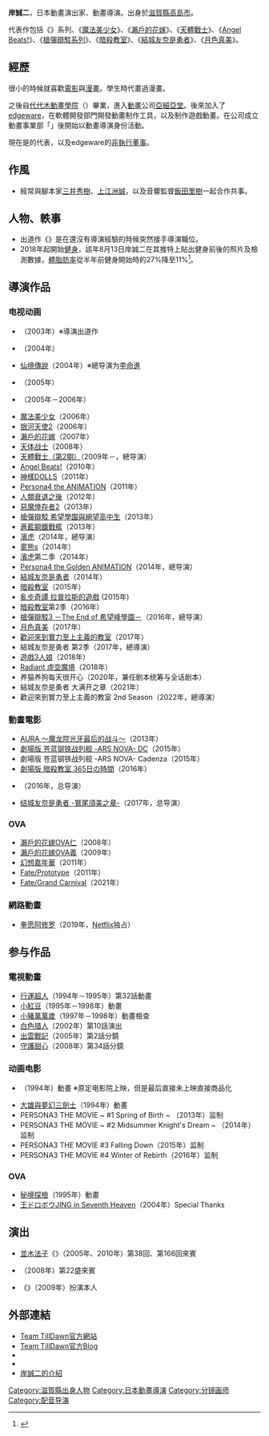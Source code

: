 {{noteTA|G1=Anime}}
{{Japanese|japanese=岸 誠二|kana=きし せいじ|romaji=Kishi Seiji}}

'''岸誠二'''，日本動畫演出家、動畫導演。出身於[[滋賀縣|滋賀縣]][[高島市|高島市]]。

代表作包括《{{lang|ja|超ぽじてぃぶ! ファイターズ}}》系列、《[[魔法美少女|魔法美少女]]》、《[[瀨戶的花嫁_(漫畫)|瀨戶的花嫁]]》、《[[天體戰士|天體戰士]]》、《[[Angel_Beats!|Angel Beats!]]》、《[[槍彈辯駁系列|槍彈辯駁系列]]》、《[[暗殺教室|暗殺教室]]》、《[[結城友奈是勇者|結城友奈是勇者]]》、《[[月色真美|月色真美]]》。

== 經歷 ==
很小的時候就喜歡[[電影|電影]]與[[漫畫|漫畫]]。學生時代畫過漫畫。

之後自[[代代木動畫學院|代代木動畫學院]]（{{lang|ja|代々木アニメーション学院}}）畢業，進入[[動畫|動畫]]公司[[亞細亞堂|亞細亞堂]]。後來加入了[[edgeware|edgeware]]，在軟體開發部門開發動畫制作工具，以及制作遊戲動畫。在公司成立動畫事業部「{{lang|ja|チームティルドーン}}」後開始以動畫導演身份活動。

現在是{{lang|ja|チームティルドーン}}的代表，以及edgeware的[[非執行董事|非執行董事]]。

== 作風 ==
* 經常與腳本家[[三井秀樹|三井秀樹]]、[[上江洲誠|上江洲誠]]，以及音響監督[[飯田里樹|飯田里樹]]一起合作共事。

== 人物、軼事 ==
* 出道作《{{lang|ja|かっぱまき}}》是在還沒有導演經驗的時候突然接手導演職位。
* 2018年起開始[[健身|健身]]，該年8月13日岸誠二在其推特上貼出健身前後的照片及檢測數據，[[體脂肪率|體脂肪率]]從半年前健身開始時的27%降至11%<ref>{{cite web|url=https://hkacger.com/archives/59134/ |title= 從油膩大叔進入肌肉男領域，動畫監督岸誠二健身鍛煉半年效果顯著 |publisher=ACGer |date=2018-08-13 |accessdate=2020-08-30}}</ref>。

== 導演作品 ==

=== 电视动画 ===
* {{lang|ja|かっぱまき}}（2003年）※導演出道作
* {{lang|ja|勇午〜交渉人〜「パキスタン編」}}（2004年）
* [[仙境傳說_(動畫)|仙境傳說]]（2004年）※總导演为[[李命進|李命進]]
* {{lang|ja|超ぽじてぃぶ! ファイターズ「燃えるぜ焼けるぜ!」シリーズ}}（2005年）
* {{lang|ja|超ぽじてぃぶ! ファイターズ「11魔人!」篇}}（2005年－2006年）
* [[魔法美少女|魔法美少女]]（2006年）
* [[银河天使2|银河天使2]]（2006年）
* [[瀨戶的花嫁_(漫畫)|瀨戶的花嫁]]（2007年）
* [[天体战士|天体战士]]（2008年）
* [[天体战士|天體戰士（第2期）]]（2009年－，總导演）
* [[Angel_Beats!|Angel Beats!]]（2010年）
* [[神樣DOLLS|神樣DOLLS]]（2011年）
* [[Persona_4|Persona4 the ANIMATION]]（2011年）
* [[人類衰退之後|人類衰退之後]]（2012年）
* [[惡魔倖存者2|惡魔倖存者2]]（2013年）
* [[槍彈辯駁_希望學園與絕望高中生|槍彈辯駁 希望學園與絕望高中生]]（2013年）
* [[蒼藍鋼鐵戰艦|蒼藍鋼鐵戰艦]]（2013年）
* [[濱虎|濱虎]]（2014年，總导演）
* [[蒼藍鋼鐵戰艦|雾熊s]]（2014年）
* [[濱虎|濱虎]]第二季（2014年）
* [[女神異聞錄4|Persona4 the Golden ANIMATION]]（2014年，總导演）
* [[結城友奈是勇者|結城友奈是勇者]]（2014年）
* [[暗殺教室|暗殺教室]]（2015年）
* [[亂步奇譚_拉普拉斯的遊戲|亂步奇譚 拉普拉斯的遊戲]] (2015年)
* [[暗殺教室|暗殺教室]]第2季（2016年）
* [[槍彈辯駁3_－The_End_of_希望峰學園－|槍彈辯駁3 －The End of 希望峰學園－]]（2016年，總导演）
* [[月色真美|月色真美]]（2017年）
* [[歡迎來到實力至上主義的教室|歡迎來到實力至上主義的教室]]（2017年）
* 結城友奈是勇者 第2季（2017年，總導演）
* [[遊戲3人娘|遊戲3人娘]]（2018年）
* [[Radiant_虛空魔境|Radiant 虛空魔境]]（2018年）
* 养猫养狗每天很开心（2020年，兼任剧本统筹与全话剧本）
* 結城友奈是勇者 大满开之章（2021年）
* 歡迎來到實力至上主義的教室 2nd Season（2022年，總導演）

=== 動畫電影 ===
* [[AURA_～魔龙院光牙最后的战斗～|AURA ～魔龙院光牙最后的战斗～]]（2013年）
* [[蒼藍鋼鐵戰艦|劇場版 苍蓝钢铁战列舰 -ARS NOVA- DC]]（2015年）
* 劇場版 苍蓝钢铁战列舰 -ARS NOVA- Cadenza（2015年）
* [[暗殺教室|劇場版 暗殺教室 365日の時間]]（2016年）
* {{lang|ja|殺せんせーQ!}}（2016年，总导演）
* [[结城友奈是勇者|结城友奈是勇者 -鷲尾須美之章-]]（2017年，总导演）

=== OVA ===
* [[瀨戶的花嫁_(漫畫)|瀨戶的花嫁OVA仁]]（2008年）
* [[瀨戶的花嫁_(漫畫)|瀨戶的花嫁OVA義]]（2009年）
* [[幻想嘉年華|幻想嘉年華]]（2011年）
* [[Fate/Prototype|Fate/Prototype]]（2011年）
* [[Fate/Grand_Order|Fate/Grand Carnival]]（2021年）

=== 網路動畫 ===
* [[拳愿阿修罗|拳愿阿修罗]]（2019年，[[Netflix|Netflix]]独占）

== 参与作品 ==

=== 電視動畫 ===
* [[行運超人|行運超人]]（1994年－1995年）第32話動畫
* [[小紅豆|小紅豆]]（1995年－1998年）動畫
* [[小豬萬萬歲|小豬萬萬歲]]（1997年－1998年）動畫檢查
* [[白色猎人|白色猎人]]（2002年）第10話演出
* [[出雲戰記|出雲戰記]]（2005年）第2話分鏡
* [[守護甜心|守護甜心]]（2008年）第34話分鏡

=== 动画电影 ===
* {{lang|ja|リカちゃんとヤマネコ 星の旅}}（1994年）動畫 ※原定电影院上映，但是最后直接未上映直接商品化
* [[大雄與夢幻三劍士|大雄與夢幻三劍士]]（1994年）動畫
* PERSONA3 THE MOVIE ~ #1 Spring of Birth ~ （2013年）监制
* PERSONA3 THE MOVIE ~ #2 Midsummer Knight's Dream ~ （2014年）监制
* PERSONA3 THE MOVIE #3 Falling Down（2015年）监制
* PERSONA3 THE MOVIE #4 Winter of Rebirth（2016年）监制

=== OVA ===
* [[秘境探檢|秘境探檢]]（1995年）動畫
* [[盜賊王JING|王ドロボウJING in Seventh Heaven]]（2004年）Special Thanks

== 演出 ==
* [[並木法子|並木法子]]《{{lang|ja|のりこんで濃い・恋・来い!}}》（2005年、2010年）第38回、第166回來賓
* {{lang|ja|かーずラジオ～夏子乗せ～}}（2008年）第22盛來賓
* {{lang|ja|天体戦士サンレッドイベント用架空ドキュメンタリー}}《{{lang|ja|プロジェクトS - 戦後の太陽 -}}》（2009年）扮演本人

== 外部連結 ==
*[https://web.archive.org/web/20061205225309/http://www.edgeware.co.jp/works_till.html Team TillDawn官方網站]{{ja icon}}
*[http://ameblo.jp/tilldawn2002/ Team TillDawn官方Blog] {{Wayback|url=http://ameblo.jp/tilldawn2002/ |date=20160304210755 }}{{ja icon}}
*{{Twitter|tilldawn2002|Team TillDawn}}
*{{Twitter|kishiseiji|岸誠二}}
*[https://web.archive.org/web/20081205224350/http://www.kids-station.com/minisite/yugo/04director_staff.html 岸誠二的介紹]{{ja icon}}

{{岸誠二執導作品}}

[[Category:滋賀縣出身人物|Category:滋賀縣出身人物]]
[[Category:日本動畫導演|Category:日本動畫導演]]
[[Category:分镜画师|Category:分镜画师]]
[[Category:配音导演|Category:配音导演]]